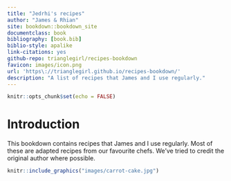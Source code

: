 ```yaml
--- 
title: "Jedrhi's recipes"
author: "James & Rhian"
site: bookdown::bookdown_site
documentclass: book
bibliography: [book.bib]
biblio-style: apalike
link-citations: yes
github-repo: trianglegirl/recipes-bookdown
favicon: images/icon.png
url: 'https\://trianglegirl.github.io/recipes-bookdown/'
description: "A list of recipes that James and I use regularly."
---
```

```r
knitr::opts_chunk$set(echo = FALSE)
```

# Introduction {-}

This bookdown contains recipes that James and I use regularly.
Most of these are adapted recipes from our favourite chefs. We've tried to credit the original author where possible.

```r
knitr::include_graphics("images/carrot-cake.jpg")
```
